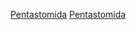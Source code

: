 {{catmore}}
{{commonscat|Pentastomida}}
[[Category:魚介形綱|Pentastomida]]
[[Category:顎足綱|Pentastomida]]